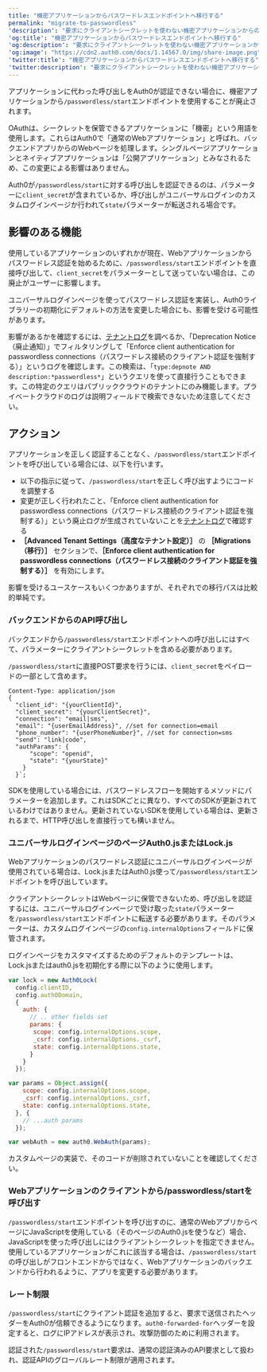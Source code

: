 ```yaml
---
title: "機密アプリケーションからパスワードレスエンドポイントへ移行する"
permalink: "migrate-to-passwordless"
'description': "要求にクライアントシークレットを使わない機密アプリケーションからの/passwordless/startエンドポイントの使用がAuth0で廃止されることに関して、ユーザーに必要な移行手順について説明します。"
'og:title': "機密アプリケーションからパスワードレスエンドポイントへ移行する"
'og:description': "要求にクライアントシークレットを使わない機密アプリケーションからの/passwordless/startエンドポイントの使用がAuth0で廃止されることに関して、ユーザーに必要な移行手順について説明します。"
'og:image': "https://cdn2.auth0.com/docs/1.14567.0/img/share-image.png"
'twitter:title': "機密アプリケーションからパスワードレスエンドポイントへ移行する"
'twitter:description': "要求にクライアントシークレットを使わない機密アプリケーションからの/passwordless/startエンドポイントの使用がAuth0で廃止されることに関して、ユーザーに必要な移行手順について説明します。"
---
```



アプリケーションに代わった呼び出しをAuth0が認証できない場合に、機密アプリケーションから`/passwordless/start`エンドポイントを使用することが廃止されます。

<Tooltip data-tooltip-id="react-containers-DefinitionTooltip-0" href="/docs/ja-jp/glossary?term=oath2" tip="OAuth 2.0: 認可プロトコルとワークフローを定義する認可フレームワーク。" cta="用語集の表示">OAuth</Tooltip>は、シークレットを保管できるアプリケーションに「機密」という用語を使用します。これらはAuth0で「通常のWebアプリケーション」と呼ばれ、バックエンドアプリからのWebページを処理します。シングルページアプリケーションとネイティブアプリケーションは「公開アプリケーション」とみなされるため、この変更による影響はありません。

Auth0が`/passwordless/start`に対する呼び出しを認証できるのは、パラメーターに`client_secret`が含まれているか、呼び出しがユニバーサルログインのカスタムログインページか行われて`state`パラメーターが転送される場合です。

## 影響のある機能

使用しているアプリケーションのいずれかが現在、Webアプリケーションからパスワードレス認証を始めるために、`/passwordless/start`エンドポイントを直接呼び出して、`client_secret`をパラメーターとして送っていない場合は、この廃止がユーザーに影響します。

ユニバーサルログインページを使ってパスワードレス認証を実装し、Auth0ライブラリーの初期化にデフォルトの方法を変更した場合にも、影響を受ける可能性があります。

影響があるかを確認するには、[テナントログ](https://manage.auth0.com/#/logs)を調べるか、「Deprecation Notice（廃止通知）」でフィルタリングして「Enforce client authentication for <Tooltip data-tooltip-id="react-containers-DefinitionTooltip-0" href="/docs/ja-jp/glossary?term=passwordless" tip="パスワードレス: 最初の要素としてパスワードに依存しない認証の形式。" cta="用語集の表示">passwordless</Tooltip> connections（パスワードレス接続のクライアント認証を強制する）」というログを確認します。この検索は、「`type:depnote AND description:*passwordless*`」というクエリを使って直接行うこともできます。この特定のクエリはパブリッククラウドのテナントにのみ機能します。プライベートクラウドのログは説明フィールドで検索できないため注意してください。

## アクション

アプリケーションを正しく認証することなく、`/passwordless/start`エンドポイントを呼び出している場合には、以下を行います。

* 以下の指示に従って、`/passwordless/start`を正しく呼び出すようにコードを調整する
* 変更が正しく行われたこと、「Enforce client authentication for passwordless connections（パスワードレス接続のクライアント認証を強制する）」という廃止ログが生成されていないことを[テナントログ](https://manage.auth0.com/#/logs)で確認する
* **［Advanced Tenant Settings（高度なテナント設定）］** の **［Migrations（移行）］** セクションで、**［Enforce client authentication for passwordless connections（パスワードレス接続のクライアント認証を強制する）］** を有効にします。

影響を受けるユースケースもいくつかありますが、それぞれでの移行パスは比較的単純です。

### バックエンドからのAPI呼び出し

バックエンドから`/passwordless/start`エンドポイントへの呼び出しにはすべて、パラメーターにクライアントシークレットを含める必要があります。

`/passwordless/start`に直接POST要求を行うには、`client_secret`をペイロードの一部として含めます。


    Content-Type: application/json
    {
      "client_id": "{yourClientId}",
      "client_secret": "{yourClientSecret}",
      "connection": "email|sms",
      "email": "{userEmailAddress}", //set for connection=email
      "phone_number": "{userPhoneNumber}", //set for connection=sms
      "send": "link|code",
      "authParams": { 
          "scope": "openid",
          "state": "{yourState}"
        }
      }`;

<AuthCodeBlock children={codeExample} language="javascript" />

SDKを使用している場合には、パスワードレスフローを開始するメソッドにパラメーターを追加します。これはSDKごとに異なり、すべてのSDKが更新されているわけではありません。更新されていないSDKを使用している場合は、更新されるまで、HTTP呼び出しを直接行っても構いません。

### ユニバーサルログインページのページAuth0.jsまたはLock.js

Webアプリケーションのパスワードレス認証にユニバーサルログインページが使用されている場合は、Lock.jsまたはAuth0.js使って`/passwordless/start`エンドポイントを呼び出しています。

クライアントシークレットはWebページに保管できないため、呼び出しを認証するには、ユニバーサルログインページで受け取った`state`パラメーターを`/passwordless/start`エンドポイントに転送する必要があります。そのパラメーターは、カスタムログインページの`config.internalOptions`フィールドに保管されます。

ログインページをカスタマイズするためのデフォルトのテンプレートは、Lock.jsまたはauth0.jsを初期化する際に以下のように使用します。

```javascript lines
var lock = new Auth0Lock(
  config.clientID, 
  config.auth0Domain, 
  {
    auth: {
      // .. other fields set
      params: {
       scope: config.internalOptions.scope,
       _csrf: config.internalOptions._csrf,
       state: config.internalOptions.state,
      }
    }
  });
```

```javascript lines
var params = Object.assign({
    scope: config.internalOptions.scope,
    _csrf: config.internalOptions._csrf,
    state: config.internalOptions.state,
  }, {
    // ...auth params
  });

var webAuth = new auth0.WebAuth(params);
```

カスタムページの実装で、そのコードが削除されていないことを確認してください。

### Webアプリケーションのクライアントから/passwordless/startを呼び出す

`/passwordless/start`エンドポイントを呼び出すのに、通常のWebアプリからページにJavaScriptを使用している（そのページのAuth0.jsを使うなど）場合、JavaScriptを使った呼び出しにはクライアントシークレットを指定できません。使用しているアプリケーションがこれに該当する場合は、`/passwordless/start`の呼び出しがフロントエンドからではなく、Webアプリケーションのバックエンドから行われるように、アプリを変更する必要があります。

### レート制限

`/passwordless/start`にクライアント認証を追加すると、要求で送信されたヘッダーをAuth0が信頼できるようになります。`auth0-forwarded-for`ヘッダーを設定すると、ログにIPアドレスが表示され、攻撃防御のために利用されます。

認証された`/passwordless/start`要求は、通常の認証済みのAPI要求として扱われ、認証APIのグローバルレート制限が適用されます。